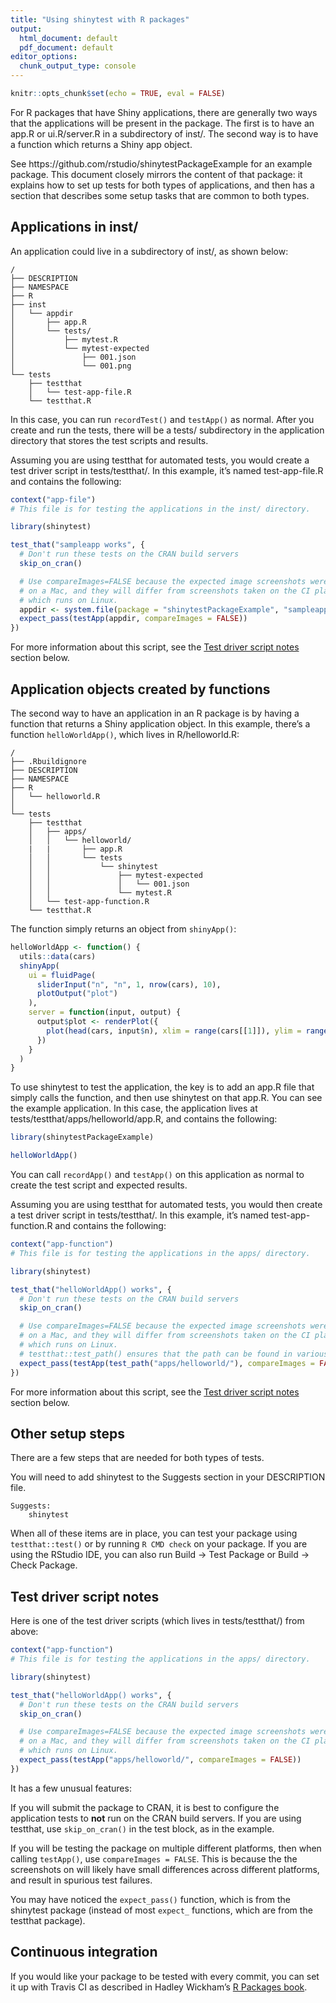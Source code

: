 ```yaml
---
title: "Using shinytest with R packages"
output:
  html_document: default
  pdf_document: default
editor_options: 
  chunk_output_type: console
---
```


```r
knitr::opts_chunk$set(echo = TRUE, eval = FALSE)
```

For R packages that have Shiny applications, there are generally two ways that the applications will be present in the package. The first is to have an app.R or ui.R/server.R in a subdirectory of inst/. The second way is to have a function which returns a Shiny app object.

See https://github.com/rstudio/shinytestPackageExample for an example package. This document closely mirrors the content of that package: it explains how to set up tests for both types of applications, and then has a section that describes some setup tasks that are common to both types.


## Applications in inst/

An application could live in a subdirectory of inst/, as shown below:

```
/
├── DESCRIPTION
├── NAMESPACE
├── R
├── inst
│   └── appdir
│       ├── app.R
│       └── tests/
│           ├── mytest.R
│           └── mytest-expected
│               ├── 001.json
│               └── 001.png
└── tests
    ├── testthat
    │   └── test-app-file.R
    └── testthat.R
```

In this case, you can run `recordTest()` and `testApp()` as normal. After you create and run the tests, there will be a tests/ subdirectory in the application directory that stores the test scripts and results.

Assuming you are using testthat for automated tests, you would create a test driver script in tests/testthat/. In this example, it's named test-app-file.R and contains the following:

```r
context("app-file")
# This file is for testing the applications in the inst/ directory.

library(shinytest)

test_that("sampleapp works", {
  # Don't run these tests on the CRAN build servers
  skip_on_cran()

  # Use compareImages=FALSE because the expected image screenshots were created
  # on a Mac, and they will differ from screenshots taken on the CI platform,
  # which runs on Linux.
  appdir <- system.file(package = "shinytestPackageExample", "sampleapp")
  expect_pass(testApp(appdir, compareImages = FALSE))
})
```

For more information about this script, see the [Test driver script notes](#Test-driver-script-notes) section below.


## Application objects created by functions

The second way to have an application in an R package is by having a function that returns a Shiny application object. In this example, there's a function `helloWorldApp()`, which lives in R/helloworld.R:

```
/
├── .Rbuildignore
├── DESCRIPTION
├── NAMESPACE
├── R
│   └── helloworld.R
│
└── tests
    ├── testthat
    │   ├── apps/
    │   │   └── helloworld/
    |   |       ├── app.R
    │   │       └── tests
    │   │           └── shinytest
    │   │               ├── mytest-expected
    │   │               │   └── 001.json
    │   │               └── mytest.R
    │   └── test-app-function.R
    └── testthat.R
```

The function simply returns an object from `shinyApp()`:

```r
helloWorldApp <- function() {
  utils::data(cars)
  shinyApp(
    ui = fluidPage(
      sliderInput("n", "n", 1, nrow(cars), 10),
      plotOutput("plot")
    ),
    server = function(input, output) {
      output$plot <- renderPlot({
        plot(head(cars, input$n), xlim = range(cars[[1]]), ylim = range(cars[[2]]))
      })
    }
  )
}
```

To use shinytest to test the application, the key is to add an app.R file that simply calls the function, and then use shinytest on that app.R. You can see the example application. In this case, the application lives at tests/testthat/apps/helloworld/app.R, and contains the following:

```r
library(shinytestPackageExample)

helloWorldApp()
```

You can call `recordApp()` and `testApp()` on this application as normal to create the test script and expected results.

Assuming you are using testthat for automated tests, you would then create a test driver script in tests/testthat/. In this example, it's named test-app-function.R and contains the following:

```r
context("app-function")
# This file is for testing the applications in the apps/ directory.

library(shinytest)

test_that("helloWorldApp() works", {
  # Don't run these tests on the CRAN build servers
  skip_on_cran()

  # Use compareImages=FALSE because the expected image screenshots were created
  # on a Mac, and they will differ from screenshots taken on the CI platform,
  # which runs on Linux.
  # testthat::test_path() ensures that the path can be found in various contexts
  expect_pass(testApp(test_path("apps/helloworld/"), compareImages = FALSE))
})
```

For more information about this script, see the [Test driver script notes](#Test-driver-script-notes) section below.



## Other setup steps

There are a few steps that are needed for both types of tests.

You will need to add shinytest to the Suggests section in your DESCRIPTION file.

```
Suggests:
    shinytest
```

When all of these items are in place, you can test your package using `testthat::test()` or by running `R CMD check` on your package. If you are using the RStudio IDE, you can also run Build -> Test Package or Build -> Check Package.



## Test driver script notes

Here is one of the test driver scripts (which lives in tests/testthat/) from above:

```r
context("app-function")
# This file is for testing the applications in the apps/ directory.

library(shinytest)

test_that("helloWorldApp() works", {
  # Don't run these tests on the CRAN build servers
  skip_on_cran()

  # Use compareImages=FALSE because the expected image screenshots were created
  # on a Mac, and they will differ from screenshots taken on the CI platform,
  # which runs on Linux.
  expect_pass(testApp("apps/helloworld/", compareImages = FALSE))
})
```

It has a few unusual features:

If you will submit the package to CRAN, it is best to configure the application tests to **not** run on the CRAN build servers. If you are using testthat, use `skip_on_cran()` in the test block, as in the example.

If you will be testing the package on multiple different platforms, then when calling `testApp()`, use `compareImages = FALSE`. This is because the the screenshots on will likely have small differences across different platforms, and result in spurious test failures.

You may have noticed the `expect_pass()` function, which is from the shinytest package (instead of most `expect_` functions, which are from the testthat package).


## Continuous integration

If you would like your package to be tested with every commit, you can set it up with Travis CI as described in Hadley Wickham's [R Packages book](http://r-pkgs.had.co.nz/check.html#travis).
